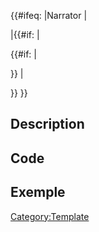 <includeonly>
<div id="dialogue">
{{#ifeq: {{{Character|}}}|Narrator
|<div class="narrator">{{{Content 1|}}}</div>
|{{#if: {{{Choice 2|}}}|<tabs>
<tab name="{{{Choice 1|}}}">
<div class="image">{{Icon|Name=Dialogue-{{{Frame}}}-Icon|Size=60|Link=1}}</div>
<div class="content">
    <div class="character">{{{Character}}}</div>
    <div class="text">{{{Content 1|}}}</div>
</div>
</tab>
<tab name="{{{Choice 2|}}}">
<div class="image">{{Icon|Name=Dialogue-{{{Frame}}}-Icon|Size=60|Link=1}}</div>
<div class="content">
    <div class="character">{{{Character}}}</div>
    <div class="text">{{{Content 2|}}}</div>
</div>
</tab>
{{#if: {{{Choice 3|}}}|<tab name="{{{Choice 3|}}}">
<div class="image">{{Icon|Name=Dialogue-{{{Frame}}}-Icon|Size=60|Link=1}}</div>
<div class="content">
    <div class="character">{{{Character}}}</div>
    <div class="text">{{{Content 3|}}}</div>
</div>
</tab>}}
</tabs>
|<div class="image">{{Icon|Name=Dialogue-{{{Frame}}}-Icon|Size=60|Link=1}}</div>
<div class="content">
    <div class="character">{{{Character}}}</div>
    <div class="text">{{{Content 1|}}}</div>
</div>
}}
}}
</div>
</includeonly>

<noinclude>
== Description ==

== Code ==
{{Dialogue
|Character= <!--If The character is the Narrator, then you just have to use the Content 1-->
|Frame=
|+ <!--Fill for each Choice available (no need to use Choice 1 if there is only one choice)-->
|Choice 1=
|Content 1=
|Choice 2=
|Content 2=
|Choice 3=
|Content 3=
|}}
== Exemple ==

[[Category:Template]]
</noinclude>

<!--
Version 1.0
<div id="dialogue"
    <div class="image">{{Icon|Name=Dialogue-{{{Frame}}}-Icon|Size=60|Link=1}}</div>
    <div class="content">
        <div class="character">{{{Character}}}</div>
        <div class="text">{{{Content |}}}</div>
    </div>
    <div class="narrator">{{{Content 1|}}}</div>
</div>

Version 2.0
<div id="dialogue">
{{#ifeq: {{{Character|}}}|Narrator
|<div class="narrator">{{{Content 1|}}}</div>
|{{#if: {{{Choice 2|}}}|<tabs>
<tab name="{{{Choice 1|}}}">
<div class="image">{{Icon|Name=Dialogue-{{{Frame}}}-Icon|Size=60|Link=1}}</div>
<div class="content">
    <div class="character">{{{Character}}}</div>
    <div class="text">{{{Content 1|}}}</div>
</div>
</tab>
<tab name="{{{Choice 2|}}}">
<div class="image">{{Icon|Name=Dialogue-{{{Frame}}}-Icon|Size=60|Link=1}}</div>
<div class="content">
    <div class="character">{{{Character}}}</div>
    <div class="text">{{{Content 2|}}}</div>
</div>
</tab>
{{#if: {{{Choice 3|}}}|<tab name="{{{Choice 3|}}}">
<div class="image">{{Icon|Name=Dialogue-{{{Frame}}}-Icon|Size=60|Link=1}}</div>
<div class="content">
    <div class="character">{{{Character}}}</div>
    <div class="text">{{{Content 3|}}}</div>
</div>
</tab>}}
</tabs>
|<div class="image">{{Icon|Name=Dialogue-{{{Frame}}}-Icon|Size=60|Link=1}}</div>
<div class="content">
    <div class="character">{{{Character}}}</div>
    <div class="text">{{{Content 1|}}}</div>
</div>
}}
}}
</div>
-->